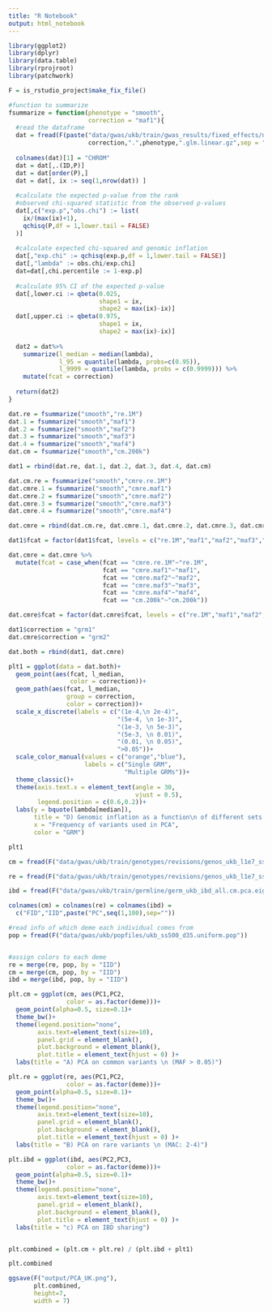 ```yaml
---
title: "R Notebook"
output: html_notebook
---
```




```r

library(ggplot2)
library(dplyr)
library(data.table)
library(rprojroot)
library(patchwork)

F = is_rstudio_project$make_fix_file()

```



```r

#function to summarize
fsummarize = function(phenotype = "smooth",
                      correction = "maf1"){
  #read the dataframe
  dat = fread(F(paste("data/gwas/ukb/train/gwas_results/fixed_effects/noge/revisions/gwas_ukb_train.noge.1.uniform.",
                      correction,".",phenotype,".glm.linear.gz",sep = "")))
  
  colnames(dat)[1] = "CHROM"
  dat = dat[,.(ID,P)]
  dat = dat[order(P),]
  dat = dat[, ix := seq(1,nrow(dat)) ]
  
  #calculate the expected p-value from the rank 
  #observed chi-squared statistic from the observed p-values
  dat[,c("exp.p","obs.chi") := list(
    ix/(max(ix)+1), 
    qchisq(P,df = 1,lower.tail = FALSE)
  )]
  
  #calculate expected chi-squared and genomic inflation
  dat[,"exp.chi" := qchisq(exp.p,df = 1,lower.tail = FALSE)]
  dat[,"lambda" := obs.chi/exp.chi]
  dat=dat[,chi.percentile := 1-exp.p]
  
  #calculate 95% CI of the expected p-value
  dat[,lower.ci := qbeta(0.025,
                         shape1 = ix,
                         shape2 = max(ix)-ix)]
  dat[,upper.ci := qbeta(0.975,
                         shape1 = ix,
                         shape2 = max(ix)-ix)]
  
  dat2 = dat%>%
    summarize(l_median = median(lambda),
              l_95 = quantile(lambda, probs=c(0.95)),
              l_9999 = quantile(lambda, probs = c(0.9999))) %>%
    mutate(fcat = correction)
  
  return(dat2)
}

```


```r

dat.re = fsummarize("smooth","re.1M")
dat.1 = fsummarize("smooth","maf1")
dat.2 = fsummarize("smooth","maf2")
dat.3 = fsummarize("smooth","maf3")
dat.4 = fsummarize("smooth","maf4")
dat.cm = fsummarize("smooth","cm.200k")

dat1 = rbind(dat.re, dat.1, dat.2, dat.3, dat.4, dat.cm)

dat.cm.re = fsummarize("smooth","cmre.re.1M")
dat.cmre.1 = fsummarize("smooth","cmre.maf1")
dat.cmre.2 = fsummarize("smooth","cmre.maf2")
dat.cmre.3 = fsummarize("smooth","cmre.maf3")
dat.cmre.4 = fsummarize("smooth","cmre.maf4")

dat.cmre = rbind(dat.cm.re, dat.cmre.1, dat.cmre.2, dat.cmre.3, dat.cmre.4, dat.cm)

dat1$fcat = factor(dat1$fcat, levels = c("re.1M","maf1","maf2","maf3","maf4","cm.200k"))

dat.cmre = dat.cmre %>%
  mutate(fcat = case_when(fcat == "cmre.re.1M"~"re.1M",
                          fcat == "cmre.maf1"~"maf1",
                          fcat == "cmre.maf2"~"maf2",
                          fcat == "cmre.maf3"~"maf3",
                          fcat == "cmre.maf4"~"maf4",
                          fcat == "cm.200k"~"cm.200k"))

dat.cmre$fcat = factor(dat.cmre$fcat, levels = c("re.1M","maf1","maf2","maf3","maf4","cm.200k"))

dat1$correction = "grm1"
dat.cmre$correction = "grm2"

dat.both = rbind(dat1, dat.cmre)
```


```r

plt1 = ggplot(data = dat.both)+
  geom_point(aes(fcat, l_median, 
                 color = correction))+
  geom_path(aes(fcat, l_median, 
                group = correction,
                color = correction))+
  scale_x_discrete(labels = c("(1e-4,\n 2e-4)",
                              "(5e-4, \n 1e-3)",
                              "(1e-3, \n 5e-3)",
                              "(5e-3, \n 0.01)",
                              "(0.01, \n 0.05)",
                              ">0.05"))+
  scale_color_manual(values = c("orange","blue"),
                     labels = c("Single GRM",
                                "Multiple GRMs"))+
  theme_classic()+
  theme(axis.text.x = element_text(angle = 30, 
                                   vjust = 0.5),
        legend.position = c(0.6,0.2))+
  labs(y = bquote(lambda[median]),
       title = "D) Genomic inflation as a function\n of different sets of PCs",
       x = "Frequency of variants used in PCA",
       color = "GRM")

plt1

```


```r

cm = fread(F("data/gwas/ukb/train/genotypes/revisions/genos_ukb_l1e7_ss500_m0.08_uniform_chr1_20.rmdup.train.cm.200k.pca.eigenvec.gz"))

re = fread(F("data/gwas/ukb/train/genotypes/revisions/genos_ukb_l1e7_ss500_m0.08_uniform_chr1_20.rmdup.train.re.1M.pca.eigenvec.gz"))

ibd = fread(F("data/gwas/ukb/train/germline/germ_ukb_ibd_all.cm.pca.eigenvec"))

colnames(cm) = colnames(re) = colnames(ibd) =
  c("FID","IID",paste("PC",seq(1,100),sep=""))

#read info of which deme each individual comes from
pop = fread(F("data/gwas/ukb/popfiles/ukb_ss500_d35.uniform.pop"))


#assign colors to each deme
re = merge(re, pop, by = "IID")
cm = merge(cm, pop, by = "IID")
ibd = merge(ibd, pop, by = "IID")

plt.cm = ggplot(cm, aes(PC1,PC2,
                color = as.factor(deme)))+
  geom_point(alpha=0.5, size=0.1)+
  theme_bw()+
  theme(legend.position="none",
        axis.text=element_text(size=10),
        panel.grid = element_blank(),
        plot.background = element_blank(),
        plot.title = element_text(hjust = 0) )+
  labs(title = "A) PCA on common variants \n (MAF > 0.05)")

plt.re = ggplot(re, aes(PC1,PC2,
                color = as.factor(deme)))+
  geom_point(alpha=0.5, size=0.1)+
  theme_bw()+
  theme(legend.position="none",
        axis.text=element_text(size=10),
        panel.grid = element_blank(),
        plot.background = element_blank(),
        plot.title = element_text(hjust = 0) )+
  labs(title = "B) PCA on rare variants \n (MAC: 2-4)")

plt.ibd = ggplot(ibd, aes(PC2,PC3,
                color = as.factor(deme)))+
  geom_point(alpha=0.5, size=0.1)+
  theme_bw()+
  theme(legend.position="none",
        axis.text=element_text(size=10),
        panel.grid = element_blank(),
        plot.background = element_blank(),
        plot.title = element_text(hjust = 0) )+
  labs(title = "c) PCA on IBD sharing")



```



```r

plt.combined = (plt.cm + plt.re) / (plt.ibd + plt1) 

plt.combined

ggsave(F("output/PCA_UK.png"),
       plt.combined,
       height=7, 
       width = 7)
```




